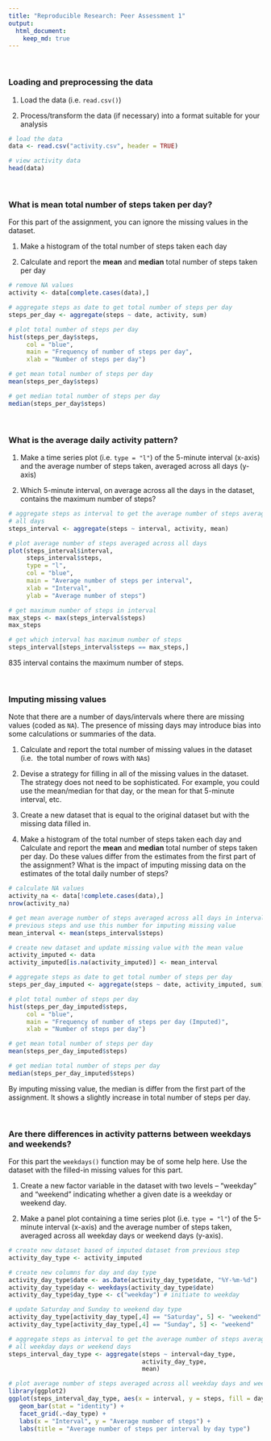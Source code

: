 ```yaml
---
title: "Reproducible Research: Peer Assessment 1"
output: 
  html_document:
    keep_md: true
---
```

<br />

### Loading and preprocessing the data
1. Load the data (i.e. `read.csv()`)

2. Process/transform the data (if necessary) into a format suitable for your 
analysis

```r
# load the data
data <- read.csv("activity.csv", header = TRUE)

# view activity data
head(data)
```

<br />

### What is mean total number of steps taken per day?
For this part of the assignment, you can ignore the missing values in
the dataset.

1. Make a histogram of the total number of steps taken each day

2. Calculate and report the **mean** and **median** total number of steps taken 
per day

```r
# remove NA values
activity <- data[complete.cases(data),]

# aggregate steps as date to get total number of steps per day 
steps_per_day <- aggregate(steps ~ date, activity, sum)

# plot total number of steps per day
hist(steps_per_day$steps, 
     col = "blue",
     main = "Frequency of number of steps per day", 
     xlab = "Number of steps per day")

# get mean total number of steps per day
mean(steps_per_day$steps)

# get median total number of steps per day
median(steps_per_day$steps)
```

<br />

### What is the average daily activity pattern?
1. Make a time series plot (i.e. `type = "l"`) of the 5-minute interval (x-axis) 
and the average number of steps taken, averaged across all days (y-axis)

2. Which 5-minute interval, on average across all the days in the dataset, 
contains the maximum number of steps?

```r
# aggregate steps as interval to get the average number of steps averaged across 
# all days
steps_interval <- aggregate(steps ~ interval, activity, mean)

# plot average number of steps averaged across all days
plot(steps_interval$interval,
     steps_interval$steps,
     type = "l",
     col = "blue",
     main = "Average number of steps per interval",
     xlab = "Interval",
     ylab = "Average number of steps")

# get maximum number of steps in interval 
max_steps <- max(steps_interval$steps)
max_steps

# get which interval has maximum number of steps
steps_interval[steps_interval$steps == max_steps,]
```

835 interval contains the maximum number of steps. 

<br />

### Imputing missing values
Note that there are a number of days/intervals where there are missing
values (coded as `NA`). The presence of missing days may introduce
bias into some calculations or summaries of the data.

1. Calculate and report the total number of missing values in the dataset (i.e. 
the total number of rows with `NA`s)

2. Devise a strategy for filling in all of the missing values in the dataset. 
The strategy does not need to be sophisticated. For example, you could use the 
mean/median for that day, or the mean for that 5-minute interval, etc.

3. Create a new dataset that is equal to the original dataset but with the 
missing data filled in.

4. Make a histogram of the total number of steps taken each day and Calculate 
and report the **mean** and **median** total number of steps taken per day. Do 
these values differ from the estimates from the first part of the assignment? 
What is the impact of imputing missing data on the estimates of the total daily 
number of steps?

```r
# calculate NA values
activity_na <- data[!complete.cases(data),]
nrow(activity_na)

# get mean average number of steps averaged across all days in interval from 
# previous steps and use this number for imputing missing value
mean_interval <- mean(steps_interval$steps)

# create new dataset and update missing value with the mean value
activity_imputed <- data
activity_imputed[is.na(activity_imputed)] <- mean_interval

# aggregate steps as date to get total number of steps per day 
steps_per_day_imputed <- aggregate(steps ~ date, activity_imputed, sum)

# plot total number of steps per day
hist(steps_per_day_imputed$steps, 
     col = "blue",
     main = "Frequency of number of steps per day (Imputed)", 
     xlab = "Number of steps per day")

# get mean total number of steps per day
mean(steps_per_day_imputed$steps)

# get median total number of steps per day
median(steps_per_day_imputed$steps)
```

By imputing missing value, the median is differ from the first part of the
assignment. It shows a slightly increase in total number of steps per day.  

<br />

### Are there differences in activity patterns between weekdays and weekends?
For this part the `weekdays()` function may be of some help here. Use
the dataset with the filled-in missing values for this part.

1. Create a new factor variable in the dataset with two levels -- "weekday" and 
"weekend" indicating whether a given date is a weekday or weekend day.

1. Make a panel plot containing a time series plot (i.e. `type = "l"`) of the 
5-minute interval (x-axis) and the average number of steps taken, averaged 
across all weekday days or weekend days (y-axis).

```r
# create new dataset based of imputed dataset from previous step
activity_day_type <- activity_imputed

# create new columns for day and day type
activity_day_type$date <- as.Date(activity_day_type$date, "%Y-%m-%d")
activity_day_type$day <- weekdays(activity_day_type$date)
activity_day_type$day_type <- c("weekday") # initiate to weekday

# update Saturday and Sunday to weekend day type
activity_day_type[activity_day_type[,4] == "Saturday", 5] <- "weekend"
activity_day_type[activity_day_type[,4] == "Sunday", 5] <- "weekend"

# aggregate steps as interval to get the average number of steps averaged across 
# all weekday days or weekend days
steps_interval_day_type <- aggregate(steps ~ interval+day_type, 
                                     activity_day_type, 
                                     mean)

# plot average number of steps averaged across all weekday days and weekend days
library(ggplot2)
ggplot(steps_interval_day_type, aes(x = interval, y = steps, fill = day_type)) + 
   geom_bar(stat = "identity") + 
   facet_grid(.~day_type) +
   labs(x = "Interval", y = "Average number of steps") + 
   labs(title = "Average number of steps per interval by day type")
```